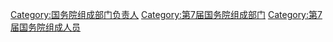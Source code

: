 [[Category:国务院组成部门负责人|Category:国务院组成部门负责人]]
[[Category:第7届国务院组成部门|Category:第7届国务院组成部门]]
[[Category:第7届国务院组成人员|Category:第7届国务院组成人员]]